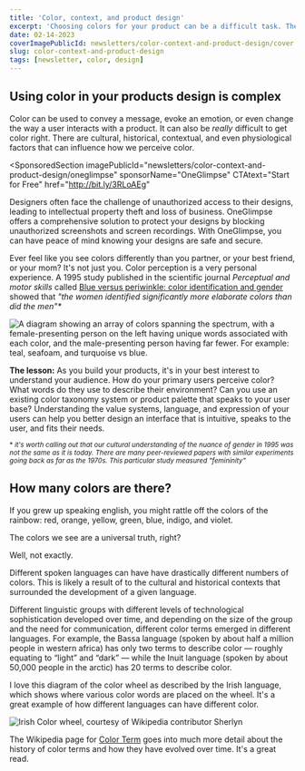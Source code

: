 ```yaml
---
title: 'Color, context, and product design'
excerpt: 'Choosing colors for your product can be a difficult task. There are cultural, historical, contextual, and even physiological factors that can influence how we perceive color.'
date: 02-14-2023
coverImagePublicId: newsletters/color-context-and-product-design/cover
slug: color-context-and-product-design
tags: [newsletter, color, design]
---
```


## Using color in your products design is complex

Color can be used to convey a message, evoke an emotion, or even change the way a user interacts with a product. It can also be _really_ difficult to get color right. There are cultural, historical, contextual, and even physiological factors that can influence how we perceive color.

<SponsoredSection
  imagePublicId="newsletters/color-context-and-product-design/oneglimpse"
  sponsorName="OneGlimpse"
  CTAtext="Start for Free"
  href="http://bit.ly/3RLoAEg"
>
  Designers often face the challenge of unauthorized access to their designs,
  leading to intellectual property theft and loss of business. OneGlimpse offers
  a comprehensive solution to protect your designs by blocking unauthorized
  screenshots and screen recordings. With OneGlimpse, you can have peace of mind
  knowing your designs are safe and secure.
</SponsoredSection>

Ever feel like you see colors differently than you partner, or your best friend, or your mom? It's not just you. Color perception is a very personal experience. A 1995 study published in the scientific journal _Perceptual and motor skills_ called [Blue versus periwinkle: color identification and gender](https://pubmed.ncbi.nlm.nih.gov/7624204/) showed that _"the women identified significantly more elaborate colors than did the men"\*_

<Image
  publicId="newsletters/color-context-and-product-design/color-men-vs-women"
  alt="A diagram showing an array of colors spanning the spectrum, with a female-presenting person on the left having unique words associated with each color, and the male-presenting person having far fewer. For example: teal, seafoam, and turquoise vs blue."
  caption="Color perception is a very personal experience. Image from user kathreynn on DeviantArt"
/>

**The lesson:** As you build your products, it's in your best interest to understand your audience. How do your primary users perceive color? What words do they use to describe their environment? Can you use an existing color taxonomy system or product palette that speaks to your user base? Understanding the value systems, language, and expression of your users can help you better design an interface that is intuitive, speaks to the user, and fits their needs.

<small>

\* _it's worth calling out that our cultural understanding of the nuance of gender in 1995 was not the same as it is today. There are many peer-reviewed papers with similar experiments going back as far as the 1970s. This particular study measured "femininity"_

</small>

## How many colors are there?

If you grew up speaking english, you might rattle off the colors of the rainbow: red, orange, yellow, green, blue, indigo, and violet.

The colors we see are a universal truth, right?

Well, not exactly.

Different spoken languages can have have drastically different numbers of colors. This is likely a result of to the cultural and historical contexts that surrounded the development of a given language.

Different linguistic groups with different levels of technological sophistication developed over time, and depending on the size of the group and the need for communication, different color terms emerged in different languages. For example, the Bassa language (spoken by about half a million people in western africa) has only two terms to describe color — roughly equating to “light” and “dark” — while the Inuit language (spoken by about 50,000 people in the arctic) has 20 terms to describe color.

I love this diagram of the color wheel as described by the Irish language, which shows where various color words are placed on the wheel. It's a great example of how different languages can have different color.

<Image
  publicId="newsletters/color-context-and-product-design/irish-color-wheel"
  alt="Irish Color wheel, courtesy of Wikipedia contributor Sherlyn"
  caption="Irish Color wheel, courtesy of Wikipedia contributor Sherlyn"
/>

The Wikipedia page for [Color Term](https://en.wikipedia.org/wiki/Color_term) goes into much more detail about the history of color terms and how they have evolved over time. It's a great read.
